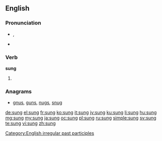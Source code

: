 {{also|súng|sừng}}

==English==

===Pronunciation===
* {{IPA|/sʌŋ/}}, {{X-SAMPA|/sVN/}}
* {{rhymes|ʌŋ}}

===Verb===
'''sung'''

# {{past participle of|sing}}

===Anagrams===
* [[gnus#English|gnus]], [[guns#English|guns]], [[nugs#English|nugs]], [[snug#English|snug]]

[[Category:English irregular past participles]]

[[de:sung]]
[[el:sung]]
[[fr:sung]]
[[ko:sung]]
[[it:sung]]
[[jv:sung]]
[[ku:sung]]
[[li:sung]]
[[hu:sung]]
[[mg:sung]]
[[my:sung]]
[[ja:sung]]
[[oc:sung]]
[[pl:sung]]
[[ru:sung]]
[[simple:sung]]
[[sv:sung]]
[[te:sung]]
[[vi:sung]]
[[zh:sung]]